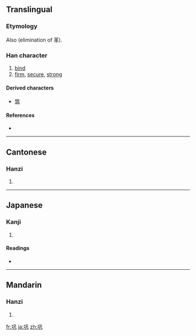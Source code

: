 {{also|鞏}}
==Translingual==
{{ja-forms|巩鞏|巩|巩鞏}}

===Etymology===
{{Han compound|工|凡}}

Also {{Han simp|鞏|f=革|t=&nbsp;}} (elimination of 革).

===Han character===
{{Han char|rn=48|rad=工|as=03|sn=6|four=|canj=一竹弓戈 (MHNI)}}

# [[bind]]
# [[firm]], [[secure]], [[strong]]

====Derived characters====
{{rfc-header|Derived characters|lang=mul}}
* [[筑]]

====References====
* {{Han ref|kx=0325.160|dkj=08726|dj=0629.030|hdz=10412.060|uh=5DE9|ud=24041}}

----

==Cantonese==

===Hanzi===
{{yue-hanzi|jyut=|y=gung2|tra=鞏}}

# {{defn|Cantonese}}

----

==Japanese==

===Kanji===
{{ja-kanji|grade=|rs=工03}}

# {{defn|Japanese}}

====Readings====
* {{ja-readings|on=[[きょう]] (kyō)|kun=}}

----

==Mandarin==

===Hanzi===
{{cmn-hanzi|tra=鞏|pin=[[gǒng]] ([[gong3]])|wg=kung<sup>3</sup>}}

# {{defn|Mandarin}}

[[fr:巩]]
[[ja:巩]]
[[zh:巩]]